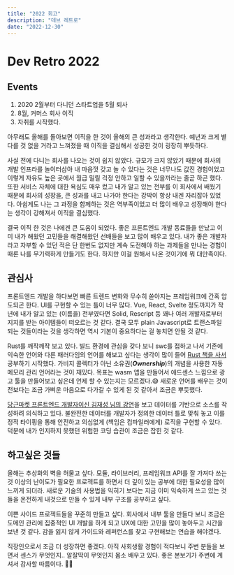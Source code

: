 ```yaml
---
title: "2022 회고"
description: "데브 레트로"
date: "2022-12-30"
---
```



# Dev Retro 2022 
## Events

>
1. 2020 2월부터 다니던 스타트업을 5월 퇴사
2. 8월, 커머스 회사 이직
3. 자취를 시작했다.

아무래도 올해를 돌아보면 이직을 한 것이 올해의 큰 성과라고 생각한다. 
예년과 크게 별다를 것 없을 거라고 느껴졌을 때 이직을 결심해서 성공한 것이 굉장히 뿌듯하다.

사실 전에 다니는 회사를 나오는 것이 쉽지 않았다.  규모가 크지 않았기 때문에 회사의 개발 인프라를 놀이터삼아 내 마음껏 
갖고 놀 수 있다는 것은 너무나도 값진 경험이었고 이렇게 자유도 높은 곳에서 월급 밀릴 걱정 안하고 일할 수 있을까라는 줄곧 하곤 했다.
또한 서비스 자체에 대한 욕심도 매우 컸고 내가 알고 있는 전부를 이 회사에서 배웠기 때문에 회사의 성장을, 큰 성과를 내고 나가야 한다는 강박이
항상 내겐 자리잡아 있었다. 아쉽게도 나는 그 과정을 함께하는 것은 역부족이었고 더 많이 배우고 성장해야 한다는 생각이 강해져서 이직을 결심했다. <br/>

결국 이직 한 것은 나에겐 큰 도움이 되었다. 좋은 프론트엔드 개발 동료들을 만났고 이미 내가 해왔던 고민들을 
해결해왔던 선배들을 보고 많이 배우고 있다. 내가 좋은 개발자라고 자부할 수 있던 적은 단 한번도 없지만 계속 도전해야 하는 과제들을 만나는 경험이
때론 나를 무기력하게 만들기도 한다. 하지만 이걸 원해서 나온 것이기에 뭐 대만족이다.

## 관심사
프론트엔드 개발을 하다보면 빠른 트렌드 변화와 무수히 쏟아지는 프레임워크에 간혹 압도되곤 한다. UI를 구현할 수 있는 틀이 너무 많다.
Vue, React, Svelte 정도까지가 작년에 내가 알고 있는 (이름을) 전부였다면 Solid, Rescript 등 꽤나 여러 개발자로부터 지지를 받는 
아이템들이 떠오르는 것 같다. 결국 모두 plain Javascript로 트랜스파일되는 것들이라는 것을 생각하면 역시 기본이 중요하다는 걸 놓치면 안될 것 같다.

Rust를 깨작깨작 보고 있다. 빌드 환경에 관심을 갖다 보니 swc를 접하고 나서 기존에 익숙한 언어와 
다른 패러다임의 언어를 해보고 싶다는 생각이 많이 들어 [Rust 책을 사서](https://ebook-product.kyobobook.co.kr/dig/epd/ebook/4801188621720?LINK=NVE) 공부하기 시작했다.
가비지 콜렉터가 아닌 소유권(***Ownership***)의 개념을 사용한 자동 메모리 관리 언어라는 것이 재밌다. 목표는 wasm 앱을 만들어서 애드센스 느낌으로 광고 툴을 만들어보고 싶은데 언제 할 수 있는지는
모르겠다.😅
새로운 언어를 배우는 것이 전보다는 조금 가벼운 마음으로 다가갈 수 있게 된 것 같아서 조금은 뿌듯했다.

[당근마켓 프론트엔드 개발자이신 김재성 님의 강연](https://www.youtube.com/watch?v=M3pMCZqPvzI)을 보고 데이터를 기반으로 소스를 작성하려 의식하고 있다.
불완전한 데이터를 개발자가 정의한 데이터 틀로 맞춰 놓고 이를 정적 타이핑을 통해 안전하고 의심없게 (책임은 컴파일러에게) 로직을 구현할 수 있다. 덕분에 내가 인지하지 
못했던 위험한 코딩 습관이 조금은 잡힌 것 같다.


## 하고싶은 것들
올해는 추상화의 벽을 허물고 싶다. 모듈, 라이브러리, 프레임워크 API를 잘 가져다 쓰는 것 이상의 난이도가 필요한 
프로젝트를 하면서 더 깊이 있는 공부에 대한 필요성을 많이 느끼게 되더라. 새로운 기술의 사용법을 익히기 보다는 지금 이미 익숙하게
쓰고 있는 것들을 온전하게 내것으로 만들 수 있게 내부 구조를 공부하고 싶다.

이쁜 사이드 프로젝트들을 꾸준히 만들고 싶다. 회사에서 내부 툴을 만들다 보니 조금은 도메인 관리에 집중적인 UI 개발을 하게 되고
UX에 대한 고민을 많이 놓아두고 시간을 보낸 것 같다. 감을 잃지 않게 가이드와 레퍼런스를 찾고 구현해보는 연습을 해야겠다.

직장인으로서 조금 더 성장하면 좋겠다. 아직 사회생활 경험이 적다보니 주변 분들을 보면서 센스가 무엇인지.. 알잘딱이 무엇인지
몸소 배우고 있다. 좋은 본보기가 주변에 계셔서 감사할 따름이다. 🙏🏼 